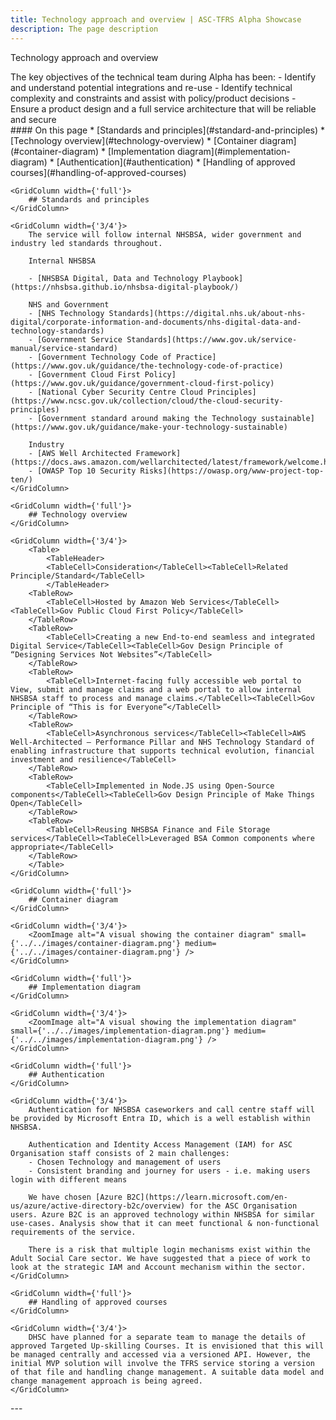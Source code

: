 ```yaml
---
title: Technology approach and overview | ASC-TFRS Alpha Showcase
description: The page description
---
```


<Heading caption='Tech' tag='h1'>Technology approach and overview</Heading>

<GridRow>
<GridColumn width={'2/3'}>
        <LeadParagraph>
        The key objectives of the technical team during Alpha has been:
            - Identify and understand potential integrations and re-use
            - Identify technical complexity and constraints and assist with policy/product decisions
            - Ensure a product design and a full service architecture that will be reliable and secure
        </LeadParagraph>
    </GridColumn>
    <GridColumn width={'1/3'}>
        <nav className="in-page-nav">
            #### On this page
            * [Standards and principles](#standard-and-principles)
            * [Technology overview](#technology-overview)
            * [Container diagram](#container-diagram)
            * [Implementation diagram](#implementation-diagram)
            * [Authentication](#authentication)
            * [Handling of approved courses](#handling-of-approved-courses)
        </nav>
    </GridColumn>
</GridRow>

<GridRow>

    <GridColumn width={'full'}>
        ## Standards and principles
    </GridColumn>

    <GridColumn width={'3/4'}>
        The service will follow internal NHSBSA, wider government and industry led standards throughout. 

        Internal NHSBSA

        - [NHSBSA Digital, Data and Technology Playbook](https://nhsbsa.github.io/nhsbsa-digital-playbook/)
        
        NHS and Government
        - [NHS Technology Standards](https://digital.nhs.uk/about-nhs-digital/corporate-information-and-documents/nhs-digital-data-and-technology-standards)
        - [Government Service Standards](https://www.gov.uk/service-manual/service-standard)
        - [Government Technology Code of Practice](https://www.gov.uk/guidance/the-technology-code-of-practice)
        - [Government Cloud First Policy](https://www.gov.uk/guidance/government-cloud-first-policy)
        - [National Cyber Security Centre Cloud Principles](https://www.ncsc.gov.uk/collection/cloud/the-cloud-security-principles)
        - [Government standard around making the Technology sustainable](https://www.gov.uk/guidance/make-your-technology-sustainable)

        Industry
        - [AWS Well Architected Framework](https://docs.aws.amazon.com/wellarchitected/latest/framework/welcome.html)
        - [OWASP Top 10 Security Risks](https://owasp.org/www-project-top-ten/)
    </GridColumn>

</GridRow>

<GridRow>

    <GridColumn width={'full'}>
        ## Technology overview
    </GridColumn>

    <GridColumn width={'3/4'}>
        <Table>
            <TableHeader>
            <TableCell>Consideration</TableCell><TableCell>Related Principle/Standard</TableCell>
            </TableHeader>
        <TableRow>
            <TableCell>Hosted by Amazon Web Services</TableCell><TableCell>Gov Public Cloud First Policy</TableCell>
        </TableRow>
        <TableRow>
            <TableCell>Creating a new End-to-end seamless and integrated Digital Service</TableCell><TableCell>Gov Design Principle of “Designing Services Not Websites”</TableCell>
        </TableRow>
        <TableRow>
            <TableCell>Internet-facing fully accessible web portal to View, submit and manage claims and a web portal to allow internal NHSBSA staff to process and manage claims.</TableCell><TableCell>Gov Principle of “This is for Everyone”</TableCell>
        </TableRow>
        <TableRow>
            <TableCell>Asynchronous services</TableCell><TableCell>AWS Well-Architected – Performance Pillar and NHS Technology Standard of enabling infrastructure that supports technical evolution, financial investment and resilience</TableCell>
        </TableRow>
        <TableRow>
            <TableCell>Implemented in Node.JS using Open-Source components</TableCell><TableCell>Gov Design Principle of Make Things Open</TableCell>
        </TableRow>
        <TableRow>
            <TableCell>Reusing NHSBSA Finance and File Storage services</TableCell><TableCell>Leveraged BSA Common components where appropriate</TableCell>
        </TableRow>
        </Table>
    </GridColumn>

</GridRow>

<GridRow>

    <GridColumn width={'full'}>
        ## Container diagram
    </GridColumn>

    <GridColumn width={'3/4'}>
        <ZoomImage alt="A visual showing the container diagram" small={'../../images/container-diagram.png'} medium={'../../images/container-diagram.png'} />
    </GridColumn>

</GridRow>

<GridRow>

    <GridColumn width={'full'}>
        ## Implementation diagram
    </GridColumn>

    <GridColumn width={'3/4'}>
        <ZoomImage alt="A visual showing the implementation diagram" small={'../../images/implementation-diagram.png'} medium={'../../images/implementation-diagram.png'} />
    </GridColumn>

</GridRow>

<GridRow>

    <GridColumn width={'full'}>
        ## Authentication
    </GridColumn>

    <GridColumn width={'3/4'}>
        Authentication for NHSBSA caseworkers and call centre staff will be provided by Microsoft Entra ID, which is a well establish within NHSBSA.

        Authentication and Identity Access Management (IAM) for ASC Organisation staff consists of 2 main challenges:
        - Chosen Technology and management of users
        - Consistent branding and journey for users - i.e. making users login with different means

        We have chosen [Azure B2C](https://learn.microsoft.com/en-us/azure/active-directory-b2c/overview) for the ASC Organisation users. Azure B2C is an approved technology within NHSBSA for similar use-cases. Analysis show that it can meet functional & non-functional requirements of the service.

        There is a risk that multiple login mechanisms exist within the Adult Social Care sector. We have suggested that a piece of work to look at the strategic IAM and Account mechanism within the sector.
    </GridColumn>

</GridRow>

<GridRow>

    <GridColumn width={'full'}>
        ## Handling of approved courses
    </GridColumn>

    <GridColumn width={'3/4'}>
        DHSC have planned for a separate team to manage the details of approved Targeted Up-skilling Courses. It is envisioned that this will be managed centrally and accessed via a versioned API. However, the initial MVP solution will involve the TFRS service storing a version of that file and handling change management. A suitable data model and change management approach is being agreed.
    </GridColumn>

</GridRow>

<GridRow>
    <GridColumn width={'full'}>
        ---
    </GridColumn>
</GridRow>
<GridRow>
    <GridColumn width={'1/2'}>
        <LinkBlock style="prev" url="/design/naming" title="Design" text="Naming our service" />
    </GridColumn>
    <GridColumn width={'1/2'}>
        <LinkBlock style="next" url="/tech/standards" title="Tech" text="Meeting the technology standards" />
    </GridColumn>
</GridRow>